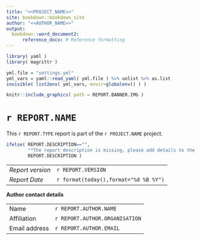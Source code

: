 ```yaml
---
title: "<<PROJECT_NAME>>"
site: bookdown::bookdown_site
author: "<<AUTHOR_NAME>>"
output:
  bookdown::word_document2:
      reference_docx: # Reference formatting
---
```


```r
library( yaml )
library( magrittr )

yml.file = "settings.yml"
yml_vars = yaml::read_yaml( yml.file ) %>% unlist %>% as.list
invisible( list2env( yml_vars, envir=globalenv() ) )

```

```r

knitr::include_graphics( path = REPORT.BANNER.IMG )

```


# `r REPORT.NAME`

This `r REPORT.TYPE` report is part of the `r PROJECT.NAME` project.

```r

ifelse( REPORT.DESCRIPTION=="",
        "*The report description is missing, please add details to the settings.yml file*",
        REPORT.DESCRIPTION )

```

|                    |                                         |
| ------------------ | --------------------------------------- |
| *Report version*     | `r REPORT.VERSION`                      |
| *Report Date*        | `r format(today(),format="%d %B %Y")`   |


**Author contact details**

|               |                 |
| ------------- | --------------- |
| Name          | `r REPORT.AUTHOR.NAME`   |
| Affiliation   | `r REPORT.AUTHOR.ORGANISATION`   |
| Email address | `r REPORT.AUTHOR.EMAIL` |
